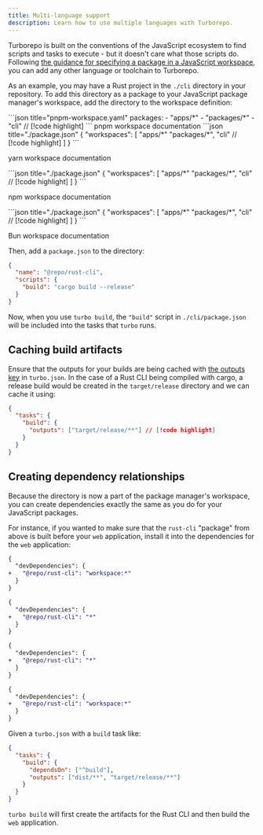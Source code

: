 ```yaml
---
title: Multi-language support
description: Learn how to use multiple languages with Turborepo.
---
```



Turborepo is built on the conventions of the JavaScript ecosystem to find scripts and tasks to execute - but it doesn't care what those scripts do. Following [the guidance for specifying a package in a JavaScript workspace](/docs/crafting-your-repository/structuring-a-repository#specifying-packages-in-a-monorepo), you can add any other language or toolchain to Turborepo.

As an example, you may have a Rust project in the `./cli` directory in your repository. To add this directory as a package to your JavaScript package manager's workspace, add the directory to the workspace definition:

<PackageManagerTabs>

  <Tab value="pnpm">
  ```json title="pnpm-workspace.yaml"
 packages:
    - "apps/*"
    - "packages/*"
    - "cli" // [!code highlight]
  ```
  <LinkToDocumentation href="https://pnpm.io/pnpm-workspace_yaml">pnpm workspace documentation</LinkToDocumentation>

  </Tab>

  <Tab value="yarn">
  ```json title="./package.json"
  {
    "workspaces": [
      "apps/*"
      "packages/*",
      "cli" // [!code highlight]
    ]
  }
  ```

  <LinkToDocumentation href="https://yarnpkg.com/features/workspaces#how-are-workspaces-declared">yarn workspace documentation</LinkToDocumentation>
   </Tab>

  <Tab value="npm">
  ```json title="./package.json"
  {
    "workspaces": [
      "apps/*"
      "packages/*",
      "cli" // [!code highlight]
    ]
  }
  ```

  <LinkToDocumentation href="https://docs.npmjs.com/cli/v7/using-npm/workspaces#defining-workspaces">npm workspace documentation</LinkToDocumentation>
  </Tab>

  <Tab value="bun (Beta)">
  ```json title="./package.json"
  {
    "workspaces": [
      "apps/*"
      "packages/*",
      "cli" // [!code highlight]
    ]
  }
  ```

  <LinkToDocumentation href="https://bun.sh/docs/install/workspaces">Bun workspace documentation</LinkToDocumentation>
  </Tab>
</PackageManagerTabs>

Then, add a `package.json` to the directory:

```json title="./cli/package.json"
{
  "name": "@repo/rust-cli",
  "scripts": {
    "build": "cargo build --release"
  }
}
```

Now, when you use `turbo build`, the `"build"` script in `./cli/package.json` will be included into the tasks that `turbo` runs.

## Caching build artifacts

Ensure that the outputs for your builds are being cached with [the outputs key](/docs/reference/configuration#outputs) in `turbo.json`. In the case of a Rust CLI being compiled with cargo, a release build would be created in the `target/release` directory and we can cache it using:

```json title="./turbo.json"
{
  "tasks": {
    "build": {
      "outputs": ["target/release/**"] // [!code highlight]
    }
  }
}
```

## Creating dependency relationships

Because the directory is now a part of the package manager's workspace, you can create dependencies exactly the same as you do for your JavaScript packages.

For instance, if you wanted to make sure that the `rust-cli` "package" from above is built before your `web` application, install it into the dependencies for the `web` application:

<PackageManagerTabs>
  <Tab value="pnpm">

```diff title="./web/package.json"
{
  "devDependencies": {
+   "@repo/rust-cli": "workspace:*"
  }
}
```

  </Tab>

  <Tab value="yarn">

```diff title="./web/package.json"
{
  "devDependencies": {
+   "@repo/rust-cli": "*"
  }
}
```

  </Tab>

  <Tab value="npm">

```diff title="./web/package.json"
{
  "devDependencies": {
+   "@repo/rust-cli": "*"
  }
}
```

  </Tab>

  <Tab value="bun (Beta)">

```diff title="./web/package.json"
{
  "devDependencies": {
+   "@repo/rust-cli": "workspace:*"
  }
}
```

  </Tab>
</PackageManagerTabs>

Given a `turbo.json` with a `build` task like:

```json title="./turbo.json"
{
  "tasks": {
    "build": {
      "dependsOn": ["^build"],
      "outputs": ["dist/**", "target/release/**"]
    }
  }
}
```

`turbo build` will first create the artifacts for the Rust CLI and then build the `web` application.
